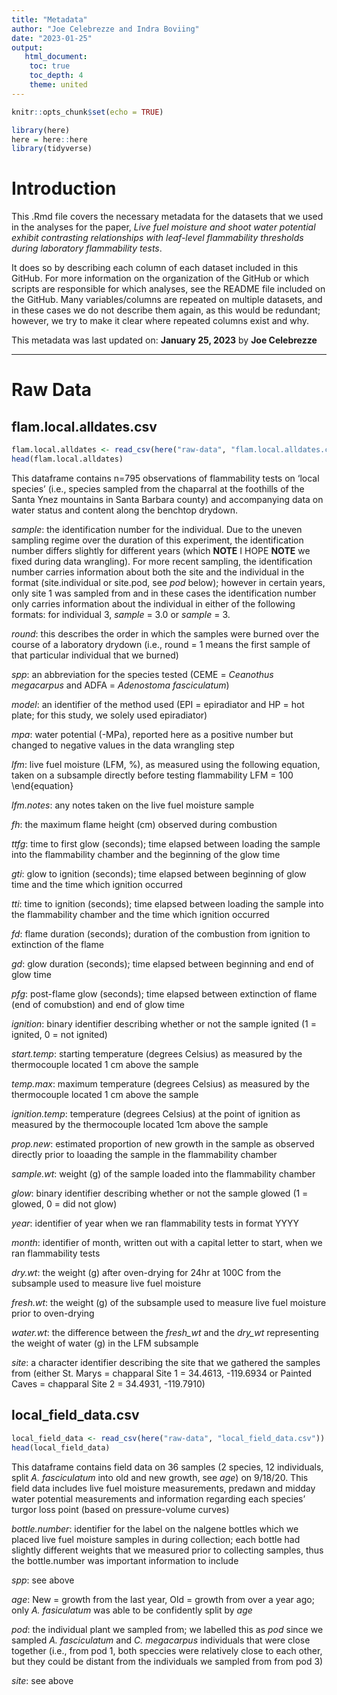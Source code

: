 ```yaml
---
title: "Metadata"
author: "Joe Celebrezze and Indra Boviing"
date: "2023-01-25"
output:
   html_document:
    toc: true
    toc_depth: 4
    theme: united
---
```


```r
knitr::opts_chunk$set(echo = TRUE)

library(here)
here = here::here
library(tidyverse)
```

# Introduction

This .Rmd file covers the necessary metadata for the datasets that we used in the analyses for the paper, *Live fuel moisture and shoot water potential exhibit contrasting relationships with leaf-level flammability thresholds during laboratory flammability tests*.

It does so by describing each column of each dataset included in this GitHub. For more information on the organization of the GitHub or which scripts are responsible for which analyses, see the README file included on the GitHub. Many variables/columns are repeated on multiple datasets, and in these cases we do not describe them again, as this would be redundant; however, we try to make it clear where repeated columns exist and why.

This metadata was last updated on:
**January 25, 2023** by **Joe Celebrezze**

--------------------------

# Raw Data

## flam.local.alldates.csv
```r
flam.local.alldates <- read_csv(here("raw-data", "flam.local.alldates.csv"))
head(flam.local.alldates)
```

This dataframe contains n=795 observations of flammability tests on 'local species' (i.e., species sampled from the chaparral at the foothills of the Santa Ynez mountains in Santa Barbara county) and accompanying data on water status and content along the benchtop drydown.

*sample*: the identification number for the individual. Due to the uneven sampling regime over the duration of this experiment, the identification number differs slightly for different years (which **NOTE** I HOPE **NOTE** we fixed during data wrangling). For more recent sampling, the identification number carries information about both the site and the individual in the format (site.individual or site.pod, see *pod* below); however in certain years, only site 1 was sampled from and in these cases the identification number only carries information about the individual in either of the following formats: for individual 3, *sample* = 3.0 or *sample* = 3.

*round*: this describes the order in which the samples were burned over the course of a laboratory drydown (i.e., round = 1 means the first sample of that particular individual that we burned)

*spp*: an abbreviation for the species tested (CEME = *Ceanothus megacarpus* and ADFA = *Adenostoma fasciculatum*)

*model*: an identifier of the method used (EPI = epiradiator and HP = hot plate; for this study, we solely used epiradiator)

*mpa*: water potential (-MPa), reported here as a positive number but changed to negative values in the data wrangling step

*lfm*: live fuel moisture (LFM, %), as measured using the following equation, taken on a subsample directly before testing flammability
\start{equation}
LFM = 100 \times \frac{fresh weight - dry weight}{dry weight}
\end{equation}

*lfm.notes*: any notes taken on the live fuel moisture sample

*fh*: the maximum flame height (cm) observed during combustion

*ttfg*: time to first glow (seconds); time elapsed between loading the sample into the flammability chamber and the beginning of the glow time

*gti*: glow to ignition (seconds); time elapsed between beginning of glow time and the time which ignition occurred

*tti*: time to ignition (seconds); time elapsed between loading the sample into the flammability chamber and the time which ignition occurred

*fd*: flame duration (seconds); duration of the combustion from ignition to extinction of the flame

*gd*: glow duration (seconds); time elapsed between beginning and end of glow time

*pfg*: post-flame glow (seconds); time elapsed between extinction of flame (end of comubstion) and end of glow time

*ignition*: binary identifier describing whether or not the sample ignited (1 = ignited, 0 = not ignited)

*start.temp*: starting temperature (degrees Celsius) as measured by the thermocouple located 1 cm above the sample 

*temp.max*: maximum temperature (degrees Celsius) as measured by the thermocouple located 1 cm above the sample

*ignition.temp*: temperature (degrees Celsius) at the point of ignition as measured by the thermocouple located 1cm above the sample 

*prop.new*: estimated proportion of new growth in the sample as observed directly prior to loaading the sample in the flammability chamber

*sample.wt*: weight (g) of the sample loaded into the flammability chamber

*glow*: binary identifier describing whether or not the sample glowed (1 = glowed, 0 = did not glow)

*year*: identifier of year when we ran flammability tests in format YYYY

*month*: identifier of month, written out with a capital letter to start, when we ran flammability tests

*dry.wt*: the weight (g) after oven-drying for 24hr at 100C from the subsample used to measure live fuel moisture

*fresh.wt*: the weight (g) of the subsample used to measure live fuel moisture prior to oven-drying

*water.wt*: the difference between the *fresh_wt* and the *dry_wt* representing the weight of water (g) in the LFM subsample

*site*: a character identifier describing the site that we gathered the samples from (either St. Marys = chapparal Site 1 = 34.4613, -119.6934 or Painted Caves = chapparal Site 2 = 34.4931, -119.7910)

## local_field_data.csv
```r
local_field_data <- read_csv(here("raw-data", "local_field_data.csv"))
head(local_field_data)
```

This dataframe contains field data on 36 samples (2 species, 12 individuals, split *A. fasciculatum* into old and new growth, see *age*) on 9/18/20. This field data includes live fuel moisture measurements, predawn and midday water potential measurements and information regarding each species' turgor loss point (based on pressure-volume curves)

*bottle.number*: identifier for the label on the nalgene bottles which we placed live fuel moisture samples in during collection; each bottle had slightly different weights that we measured prior to collecting samples, thus the bottle.number was important information to include

*spp*: see above

*age*: New = growth from the last year, Old = growth from over a year ago; only *A. fasiculatum* was able to be confidently split by *age*

*pod*: the individual plant we sampled from; we labelled this as *pod* since we sampled *A. fasciculatum* and *C. megacarpus* individuals that were close together (i.e., from pod 1, both speccies were relatively close to each other, but they could be distant from the individuals we sampled from from pod 3)

*site*: see above

